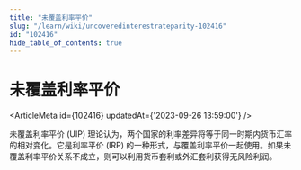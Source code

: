 ```yaml
---
title: "未覆盖利率平价"
slug: "/learn/wiki/uncoveredinterestrateparity-102416"
id: "102416"
hide_table_of_contents: true
---
```



# 未覆盖利率平价

<ArticleMeta id={102416} updatedAt={'2023-09-26 13:59:00'} />
<div className='border-solid border-b border-t-0 my-4 border-[var(--ifm-color-gray-300)]' />

未覆盖利率平价 (UIP) 理论认为，两个国家的利率差异将等于同一时期内货币汇率的相对变化。它是利率平价 (IRP) 的一种形式，与覆盖利率平价一起使用。如果未覆盖利率平价关系不成立，则可以利用货币套利或外汇套利获得无风险利润。
